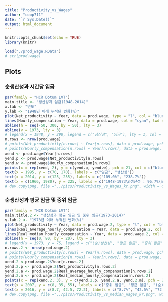 ```yaml
---
title: "Productivity_vs_Wages"
author: "coop711"
date: "`r Sys.Date()`"
output: html_document
---
```


```r
knitr::opts_chunk$set(echo = TRUE)
library(knitr)
```

<!--
## Data
-->

```r
load("./prod_wage.RData")
# str(prod.wage)
```

## Plots

### 순생산성과 시간당 임금

```r
par(family = "HCR Dotum LVT")
main.title <- "생산성과 임금(1948-2014)"
x.lab <- "연도"
y.lab <- "1948년 이래 누적된 변화(%)"
plot(Net_productivity ~ Year, data = prod.wage, type = "l", col = "blue", xlab = x.lab, ylab = y.lab, main = main.title, lwd = 5, ylim = c(-50, 300), las = 1)
lines(Hourly_compensation ~ Year, data = prod.wage, col = "cyan", lwd = 5)
abline(h = seq(-50, 300, by = 50), lty = 3)
abline(v = 1973, lty = 3)
# legend(x = 1948, y = 290, legend = c("생산성", "임금"), lty = 1, col = c("blue", "cyan"), lwd = 3:2, bty = "n")
n.rows <- nrow(prod.wage)
# points(Net_productivity[n.rows] ~ Year[n.rows], data = prod.wage, pch = 21, col = "blue", bg = "blue", cex = 1.2)
# points(Hourly_compensation[n.rows] ~ Year[n.rows], data = prod.wage, pch = 21, col = "cyan", bg = "cyan", cex = 1.2)
xend <- prod.wage$Year[n.rows]
yend.p <- prod.wage$Net_productivity[n.rows]
yend.w <- prod.wage$Hourly_compensation[n.rows]
points(x = rep(xend, 2), y = c(yend.p, yend.w), pch = 21, col = c("blue", "cyan"), bg = c("blue", "cyan"), cex = 1.3)
text(x = 1995, y = c(70, 170), labels = c("임금", "생산성"))
text(x = 2014, y = c(125, 255), labels = c("109.0%", "238.7%"))
text(x = c(1966, 1980), y = 225, labels = c("1948-1973\n생산성 : 96.7%\n임금 : 91.3%", "1973-2014\n생산성 : 72.2%\n임금 : 9.2%"))
# dev.copy(png, file ="../pics/Productivity_vs_Wages_kr.png", width = 640, height = 480)
```

<P style = "page-break-before:always"/>

### 순생산성과 평균 임금 및 중위 임금

```r
par(family = "HCR Dotum LVT")
main.title.2 <- "생산성과 평균 임금 및 중위 임금(1973-2014)"
y.lab.2 <- "1973년 이래 누적된 변화(%)"
plot(Net_productivity ~ Year, data = prod.wage.2, type = "l", col = "blue", xlab = x.lab, ylab = y.lab.2, main = main.title.2, lwd = 5, xlim = c(1973, 2018), ylim = c(-5, 80), las = 1)
lines(Real_average_hourly_compensation ~ Year, data = prod.wage.2, col = "deepskyblue", lwd = 5)
lines(Real_median_hourly_compensation ~ Year, data = prod.wage.2, col = "cyan", lwd = 5)
abline(h = seq(0, 80, by = 20), lty = 3)
# legend(x = 1973, y = 75, legend = c("(순)생산성", "평균 임금", "중위 임금"), lty = 1, col = c("blue", "deepskyblue", "cyan"), lwd = 5, bty = "n")
n.rows.2 <- nrow(prod.wage.2)
# points(Net_productivity[n.rows] ~ Year[n.rows], data = prod.wage, pch = 21, col = "blue", bg = "blue", cex = 1.2)
# points(Hourly_compensation[n.rows] ~ Year[n.rows], data = prod.wage, pch = 21, col = "cyan", bg = "cyan", cex = 1.2)
xend.2 <-prod.wage.2$Year[n.rows.2]
yend.2.p <- prod.wage.2$Net_productivity[n.rows.2]
yend.2.a <- prod.wage.2$Real_average_hourly_compensation[n.rows.2]
yend.2.m <- prod.wage.2$Real_median_hourly_compensation[n.rows.2]
points(x = rep(xend.2, 3), y = c(yend.2.p, yend.2.a, yend.2.m), pch = 21, col = c("blue", "deepskyblue", "cyan"), bg = c("blue", "deepskyblue", "cyan"), cex = 1.3)
text(x = 2007, y = c(8, 35, 55), labels = c("중위 임금", "평균 임금", "(순)생산성"))
text(x = 2016, y = c(8.7, 42.5, 72.2), labels = c("8.7%", "42.5%", "72.2%"))
# dev.copy(png, file ="../pics/Productivity_vs_median_Wages_kr.png", width = 640, height = 480)
```

<!--
### Save

```r
save.image("./prod_wage_add.RData")
```
-->